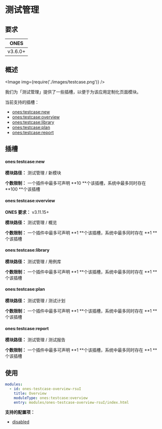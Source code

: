 # 测试管理


## 要求

| **ONES** |
| :------: |
| v3.6.0+  |

## 概述

<Image img={require('./images/testcase.png')} />

我们为「测试管理」提供了一些插槽，以便于为该应用定制化页面模块。

当前支持的插槽：

- [ones:testcase:new](#onestestcasenew)
- [ones:testcase:overview](#onestestcaseoverview)
- [ones:testcase:library](#onestestcaselibrary)
- [ones:testcase:plan](#onestestcaseplan)
- [ones:testcase:report](#onestestcasereport)

## 插槽

#### ones:testcase:new

**模块路径：** 测试管理 / 新模块

**个数限制：** 一个插件中最多可声明 **10 **个该插槽，系统中最多同时存在 **100 **个该插槽

#### ones:testcase:overview

**ONES 要求：** v3.11.15+

**模块路径：** 测试管理 / 概览

**个数限制：** 一个插件中最多可声明 **1 **个该插槽，系统中最多同时存在 **1 **个该插槽

#### ones:testcase:library

**模块路径：** 测试管理 / 用例库

**个数限制：** 一个插件中最多可声明 **1 **个该插槽，系统中最多同时存在 **1 **个该插槽

#### ones:testcase:plan

**模块路径：** 测试管理 / 测试计划

**个数限制：** 一个插件中最多可声明 **1 **个该插槽，系统中最多同时存在 **1 **个该插槽

#### ones:testcase:report

**模块路径：** 测试管理 / 测试报告

**个数限制：** 一个插件中最多可声明 **1 **个该插槽，系统中最多同时存在 **1 **个该插槽

## 使用

```yaml
modules:
  - id: ones-testcase-overview-rsuI
    title: Overview
    moduleType: ones:testcase:overview
    entry: modules/ones-testcase-overview-rsuI/index.html
```

**支持的配置项：**

- [disabled](../../../../reference/config/plugin.yaml#disabled)
